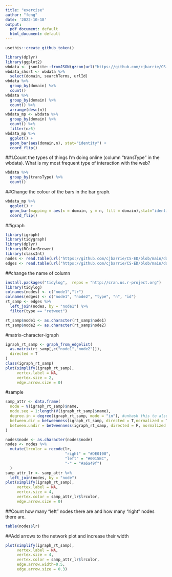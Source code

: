 ```yaml
---
title: "exercise"
author: "feng"
date: '2022-10-18'
output:
  pdf_document: default
  html_document: default
---
```

```r
usethis::create_github_token()
```



```r
library(dplyr)
library(ggplot2)
wbdata <- jsonlite::fromJSON(gzcon(url("https://github.com/cjbarrie/CS-ED/blob/main/data/web_historian_data.json?raw=true")))
wbdata_short <- wbdata %>%
  select(domain, searchTerms, urlId)
wbdata %>%
  group_by(domain) %>%
  count()
wbdata %>%
  group_by(domain) %>%
  count() %>%
  arrange(desc(n))
wbdata_mp <- wbdata %>%
  group_by(domain) %>%
  count() %>%
  filter(n>5)
wbdata_mp %>%
  ggplot() +
  geom_bar(aes(domain,n), stat="identity") +
  coord_flip()
```
##1.Count the types of things I’m doing online (column “transType” in the wbdata). What is my most frequent type of interaction with the web?
```r
wbdata %>%
  group_by(transType) %>%
  count()
```
##Change the colour of the bars in the bar graph.
```r
wbdata_mp %>%
  ggplot() +
  geom_bar(mapping = aes(x = domain, y = n, fill = domain),stat="identity")+
  coord_flip()
```
##igraph
```r
library(igraph)
library(tidygraph)
library(dplyr)
library(RColorBrewer)
library(classInt)
nodes <- read.table(url("https://github.com/cjbarrie/CS-ED/blob/main/data/all.nodes.txt?raw=true"))
edges <- read.table(url("https://github.com/cjbarrie/CS-ED/blob/main/data/all.edgelist.txt?raw=true"))
```
##change the name of column 
```r
install.packages("tidylog",  repos = "http://cran.us.r-project.org")
library(tidylog)
colnames(nodes) <- c("node1","lr")
colnames(edges) <- c("node1", "node2", "type", "n", "id")
rt_samp <- edges %>%
  left_join(nodes, by = "node1") %>%
  filter(type == "retweet")

rt_samp$node1 <- as.character(rt_samp$node1)
rt_samp$node2 <- as.character(rt_samp$node2)
```
#matrix-character-igraph
```r
igraph_rt_samp <- graph_from_edgelist(
  as.matrix(rt_samp[,c("node1","node2")]),
  directed = T
)
class(igraph_rt_samp)
plot(simplify(igraph_rt_samp), 
     vertex.label = NA, 
     vertex.size = 2,
     edge.arrow.size = 0)
```
#sample
```r
samp_attr <- data.frame(
  node = V(igraph_rt_samp)$name,
  node.seq = 1:length(V(igraph_rt_samp)$name),
  degree.in = degree(igraph_rt_samp, mode = "in"), #unhash this to also estimate indegree
  between.dir = betweenness(igraph_rt_samp, directed = T,normalized = T), #unhash this to also estimate betweenness
  between.undir = betweenness(igraph_rt_samp, directed = F, normalized = T) #unhash this to also estimate betweenness (undirected)
)
```

```r
nodes$node <- as.character(nodes$node)
nodes <- nodes %>%
  mutate(lrcolor = recode(lr,
                          "right" = "#DE0100",
                          "left" = "#0015BC",
                          "-" = "#a6a49f")
  )
samp_attr_lr <- samp_attr %>%
  left_join(nodes, by = "node")
plot(simplify(igraph_rt_samp), 
     vertex.label = NA, 
     vertex.size = 4,
     vertex.color = samp_attr_lr$lrcolor,
     edge.arrow.size = 0)
```

##Count how many “left” nodes there are and how many “right” nodes there are.
```r
table(nodes$lr)
```
##Add arrows to the network plot and increase their width
```r

plot(simplify(igraph_rt_samp), 
     vertex.label = NA, 
     vertex.size = 4,
     vertex.color = samp_attr_lr$lrcolor,
     edge.arrow.width=0.5,
     edge.arrow.size = 0.3)

```

